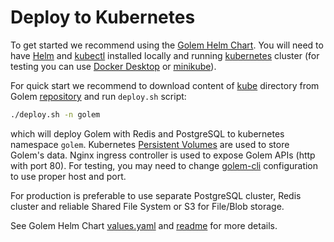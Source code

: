 # Deploy to Kubernetes

To get started we recommend using the [Golem Helm Chart](https://github.com/golemcloud/golem/blob/main/kube/golem-chart).
You will need to have [Helm](https://helm.sh/docs/intro/quickstart/) and [kubectl](https://kubernetes.io/docs/tasks/tools/) installed locally
and running [kubernetes](https://kubernetes.io/docs/concepts/overview/) cluster (for testing you can use [Docker Desktop](https://docs.docker.com/desktop/kubernetes/) or [minikube](https://minikube.sigs.k8s.io/docs/start)).

For quick start we recommend to download content of [kube](https://github.com/golemcloud/golem/blob/main/kube/) directory from Golem [repository](https://github.com/golemcloud/golem/tree/main) and run `deploy.sh` script:

```bash copy
./deploy.sh -n golem
```

which will deploy Golem with Redis and PostgreSQL to kubernetes namespace `golem`.
Kubernetes [Persistent Volumes](https://kubernetes.io/docs/concepts/storage/persistent-volumes/) are used to store Golem's data.
Nginx ingress controller is used to expose Golem APIs (http with port 80). For testing, you may need to change [golem-cli](#cli-introduction) configuration to use proper host and port.

For production is preferable to use separate PostgreSQL cluster, Redis cluster and reliable Shared File System or S3 for File/Blob storage.

See Golem Helm Chart [values.yaml](https://github.com/golemcloud/golem/blob/main/kube/golem-chart/values.yaml) and [readme](https://github.com/golemcloud/golem/blob/main/kube/README.md) for more details.
